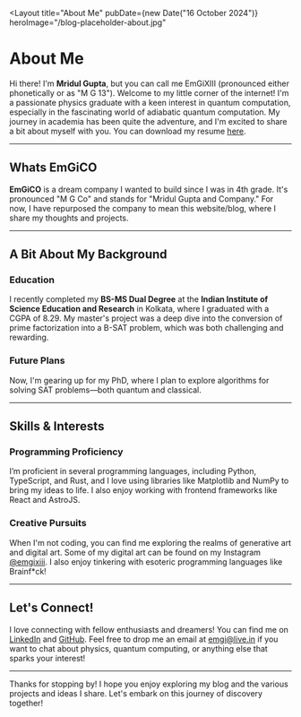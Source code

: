 
<Layout
  title="About Me"
  pubDate={new Date("16 October 2024")}
  heroImage="/blog-placeholder-about.jpg"
>

# About Me

Hi there! I'm **Mridul Gupta**, but you can call me EmGiXIII (pronounced either phonetically or as "M G 13"). Welcome to my little corner of the internet! I'm a passionate physics graduate with a keen interest in quantum computation, especially in the fascinating world of adiabatic quantum computation. My journey in academia has been quite the adventure, and I'm excited to share a bit about myself with you. You can download my resume [here](/Resume.pdf).

---

## Whats EmGiCO

**EmGiCO** is a dream company I wanted to build since I was in 4th grade. It's pronounced "M G Co" and stands for "Mridul Gupta and Company." For now, I have repurposed the company to mean this website/blog, where I share my thoughts and projects.

---

## A Bit About My Background

### Education

I recently completed my **BS-MS Dual Degree** at the **Indian Institute of Science Education and Research** in Kolkata, where I graduated with a CGPA of 8.29. My master's project was a deep dive into the conversion of prime factorization into a B-SAT problem, which was both challenging and rewarding.

### Future Plans

Now, I'm gearing up for my PhD, where I plan to explore algorithms for solving SAT problems—both quantum and classical.

---

## Skills & Interests

### Programming Proficiency

I’m proficient in several programming languages, including Python, TypeScript, and Rust, and I love using libraries like Matplotlib and NumPy to bring my ideas to life. I also enjoy working with frontend frameworks like React and AstroJS.

### Creative Pursuits

When I'm not coding, you can find me exploring the realms of generative art and digital art. Some of my digital art can be found on my Instagram [@emgixiii](https://www.instagram.com/emgixiii). I also enjoy tinkering with esoteric programming languages like Brainf\*ck!

---

## Let's Connect!

I love connecting with fellow enthusiasts and dreamers! You can find me on [LinkedIn](https://www.linkedin.com/in/emgixiii/) and [GitHub](https://github.com/emgi13). Feel free to drop me an email at [emgi@live.in](mailto:emgi@live.in) if you want to chat about physics, quantum computing, or anything else that sparks your interest!

---

Thanks for stopping by! I hope you enjoy exploring my blog and the various projects and ideas I share. Let's embark on this journey of discovery together!

</Layout>

